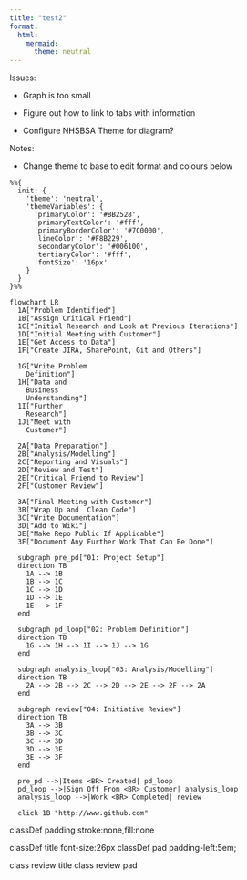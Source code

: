 ```yaml
---
title: "test2"
format:
  html:
    mermaid:
      theme: neutral
---
```


Issues:

* Graph is too small

* Figure out how to link to tabs with information

* Configure NHSBSA Theme for diagram?

Notes:

* Change theme to base to edit format and colours below

```mermaid

%%{
  init: {
    'theme': 'neutral',
    'themeVariables': {
      'primaryColor': '#BB2528',
      'primaryTextColor': '#fff',
      'primaryBorderColor': '#7C0000',
      'lineColor': '#F8B229',
      'secondaryColor': '#006100',
      'tertiaryColor': '#fff',
      'fontSize': '16px'
    }
  }
}%%

flowchart LR
  1A["Problem Identified"] 
  1B["Assign Critical Friend"]
  1C["Initial Research and Look at Previous Iterations"]
  1D["Initial Meeting with Customer"]
  1E["Get Access to Data"]
  1F["Create JIRA, SharePoint, Git and Others"]
    
  1G["Write Problem 
    Definition"] 
  1H["Data and 
    Business 
    Understanding"] 
  1I["Further 
    Research"] 
  1J["Meet with 
    Customer"]
  
  2A["Data Preparation"]
  2B["Analysis/Modelling"] 
  2C["Reporting and Visuals"] 
  2D["Review and Test"] 
  2E["Critical Friend to Review"] 
  2F["Customer Review"]
  
  3A["Final Meeting with Customer"]
  3B["Wrap Up and  Clean Code"]
  3C["Write Documentation"]
  3D["Add to Wiki"]
  3E["Make Repo Public If Applicable"]
  3F["Document Any Further Work That Can Be Done"]

  subgraph pre_pd["01: Project Setup"]
  direction TB
    1A --> 1B
    1B --> 1C
    1C --> 1D
    1D --> 1E
    1E --> 1F
  end
  
  subgraph pd_loop["02: Problem Definition"]
  direction TB
    1G --> 1H --> 1I --> 1J --> 1G
  end
  
  subgraph analysis_loop["03: Analysis/Modelling"]
  direction TB
    2A --> 2B --> 2C --> 2D --> 2E --> 2F --> 2A
  end
  
  subgraph review["04: Initiative Review"]
  direction TB
    3A --> 3B
    3B --> 3C
    3C --> 3D
    3D --> 3E
    3E --> 3F
  end

  pre_pd -->|Items <BR> Created| pd_loop
  pd_loop -->|Sign Off From <BR> Customer| analysis_loop
  analysis_loop -->|Work <BR> Completed| review
  
  click 1B "http://www.github.com"
```

 
classDef padding stroke:none,fill:none

  
classDef title font-size:26px
classDef pad padding-left:5em;

class review title
class review pad
